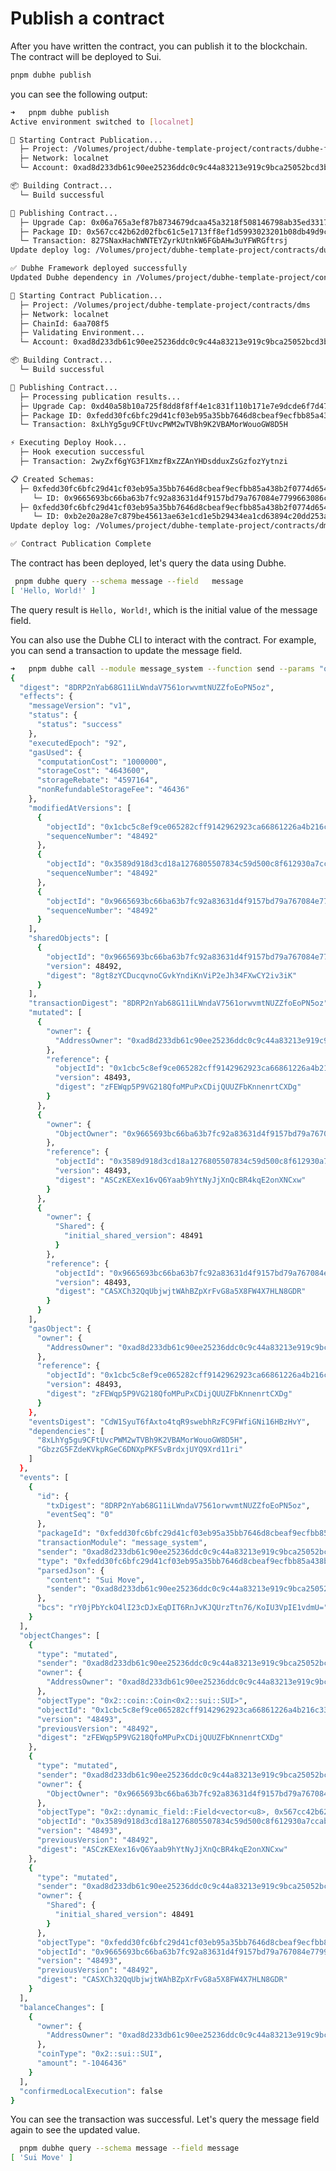 # Publish a contract

After you have written the contract, you can publish it to the blockchain. The contract will be deployed to Sui.

```bash
pnpm dubhe publish
```

you can see the following output:

```bash
➜   pnpm dubhe publish
Active environment switched to [localnet]

🚀 Starting Contract Publication...
  ├─ Project: /Volumes/project/dubhe-template-project/contracts/dubhe-framework
  ├─ Network: localnet
  └─ Account: 0xad8d233db61c90ee25236ddc0c9c44a83213e919c9bca25052bcd3b67efafcaa

📦 Building Contract...
  └─ Build successful

🔄 Publishing Contract...
  ├─ Upgrade Cap: 0x06a765a3ef87b8734679dcaa45a3218f508146798ab35ed3317ca2b96d0e41cb
  ├─ Package ID: 0x567cc42b62d02fbc61c5e1713ff8ef1d5993023201b08db49d9c9ac7ad1ed6a6
  └─ Transaction: 827SNaxHachWNTEYZyrkUtnkW6FGbAHw3uYFWRGftrsj
Update deploy log: /Volumes/project/dubhe-template-project/contracts/dubhe-framework/.history/sui_localnet/latest.json

✅ Dubhe Framework deployed successfully
Updated Dubhe dependency in /Volumes/project/dubhe-template-project/contracts/dms/Move.toml for localnet.

🚀 Starting Contract Publication...
  ├─ Project: /Volumes/project/dubhe-template-project/contracts/dms
  ├─ Network: localnet
  ├─ ChainId: 6aa708f5
  ├─ Validating Environment...
  └─ Account: 0xad8d233db61c90ee25236ddc0c9c44a83213e919c9bca25052bcd3b67efafcaa

📦 Building Contract...
  └─ Build successful

🔄 Publishing Contract...
  ├─ Processing publication results...
  ├─ Upgrade Cap: 0xd40a58b10a725f8dd8f8ff4e1c831f110b171e7e9dcde6f7d4763ae43d060a23
  ├─ Package ID: 0xfedd30fc6bfc29d41cf03eb95a35bb7646d8cbeaf9ecfbb85a438b2f0774d654
  └─ Transaction: 8xLhYg5gu9CFtUvcPWM2wTVBh9K2VBAMorWouoGW8D5H

⚡ Executing Deploy Hook...
  ├─ Hook execution successful
  ├─ Transaction: 2wyZxf6gYG3F1XmzfBxZZAnYHDsdduxZsGzfozYytnzi

📋 Created Schemas:
  ├─ 0xfedd30fc6bfc29d41cf03eb95a35bb7646d8cbeaf9ecfbb85a438b2f0774d654::message_schema::Message
     └─ ID: 0x9665693bc66ba63b7fc92a83631d4f9157bd79a767084e7799663086c0c179f7
  ├─ 0xfedd30fc6bfc29d41cf03eb95a35bb7646d8cbeaf9ecfbb85a438b2f0774d654::dapp_schema::Dapp
     └─ ID: 0xb2e20a28e7c879be45613ae63e1cd1e5b29434ea1cd63894c20dd253a6e376ea
Update deploy log: /Volumes/project/dubhe-template-project/contracts/dms/.history/sui_localnet/latest.json

✅ Contract Publication Complete
```

The contract has been deployed, let's query the data using Dubhe.

```bash
 pnpm dubhe query --schema message --field   message
[ 'Hello, World!' ]
```

The query result is `Hello, World!`, which is the initial value of the message field.

You can also use the Dubhe CLI to interact with the contract. For example, you can send a transaction to update the message field.

```bash {88-104} copy showLineNumbers
➜   pnpm dubhe call --module message_system --function send --params "object:0x9665693bc66ba63b7fc92a83631d4f9157bd79a767084e7799663086c0c179f7" "string:Sui Move"
{
  "digest": "8DRP2nYab68G11iLWndaV7561orwvmtNUZZfoEoPN5oz",
  "effects": {
    "messageVersion": "v1",
    "status": {
      "status": "success"
    },
    "executedEpoch": "92",
    "gasUsed": {
      "computationCost": "1000000",
      "storageCost": "4643600",
      "storageRebate": "4597164",
      "nonRefundableStorageFee": "46436"
    },
    "modifiedAtVersions": [
      {
        "objectId": "0x1cbc5c8ef9ce065282cff9142962923ca66861226a4b216c33bec13522902c04",
        "sequenceNumber": "48492"
      },
      {
        "objectId": "0x3589d918d3cd18a1276805507834c59d500c8f612930a7ccabc7c4e669046d24",
        "sequenceNumber": "48492"
      },
      {
        "objectId": "0x9665693bc66ba63b7fc92a83631d4f9157bd79a767084e7799663086c0c179f7",
        "sequenceNumber": "48492"
      }
    ],
    "sharedObjects": [
      {
        "objectId": "0x9665693bc66ba63b7fc92a83631d4f9157bd79a767084e7799663086c0c179f7",
        "version": 48492,
        "digest": "8gt8zYCDucqvnoCGvkYndiKnViP2eJh34FXwCY2iv3iK"
      }
    ],
    "transactionDigest": "8DRP2nYab68G11iLWndaV7561orwvmtNUZZfoEoPN5oz",
    "mutated": [
      {
        "owner": {
          "AddressOwner": "0xad8d233db61c90ee25236ddc0c9c44a83213e919c9bca25052bcd3b67efafcaa"
        },
        "reference": {
          "objectId": "0x1cbc5c8ef9ce065282cff9142962923ca66861226a4b216c33bec13522902c04",
          "version": 48493,
          "digest": "zFEWqp5P9VG218QfoMPuPxCDijQUUZFbKnnenrtCXDg"
        }
      },
      {
        "owner": {
          "ObjectOwner": "0x9665693bc66ba63b7fc92a83631d4f9157bd79a767084e7799663086c0c179f7"
        },
        "reference": {
          "objectId": "0x3589d918d3cd18a1276805507834c59d500c8f612930a7ccabc7c4e669046d24",
          "version": 48493,
          "digest": "ASCzKEXex16vQ6Yaab9hYtNyJjXnQcBR4kqE2onXNCxw"
        }
      },
      {
        "owner": {
          "Shared": {
            "initial_shared_version": 48491
          }
        },
        "reference": {
          "objectId": "0x9665693bc66ba63b7fc92a83631d4f9157bd79a767084e7799663086c0c179f7",
          "version": 48493,
          "digest": "CASXCh32QqUbjwjtWAhBZpXrFvG8a5X8FW4X7HLN8GDR"
        }
      }
    ],
    "gasObject": {
      "owner": {
        "AddressOwner": "0xad8d233db61c90ee25236ddc0c9c44a83213e919c9bca25052bcd3b67efafcaa"
      },
      "reference": {
        "objectId": "0x1cbc5c8ef9ce065282cff9142962923ca66861226a4b216c33bec13522902c04",
        "version": 48493,
        "digest": "zFEWqp5P9VG218QfoMPuPxCDijQUUZFbKnnenrtCXDg"
      }
    },
    "eventsDigest": "CdW1SyuT6fAxto4tqR9swebhRzFC9FWfiGNi16HBzHvY",
    "dependencies": [
      "8xLhYg5gu9CFtUvcPWM2wTVBh9K2VBAMorWouoGW8D5H",
      "GbzzG5FZdeKVkpRGeC6DNXpPKFSvBrdxjUYQ9Xrd11ri"
    ]
  },
  "events": [
    {
      "id": {
        "txDigest": "8DRP2nYab68G11iLWndaV7561orwvmtNUZZfoEoPN5oz",
        "eventSeq": "0"
      },
      "packageId": "0xfedd30fc6bfc29d41cf03eb95a35bb7646d8cbeaf9ecfbb85a438b2f0774d654",
      "transactionModule": "message_system",
      "sender": "0xad8d233db61c90ee25236ddc0c9c44a83213e919c9bca25052bcd3b67efafcaa",
      "type": "0xfedd30fc6bfc29d41cf03eb95a35bb7646d8cbeaf9ecfbb85a438b2f0774d654::message_sent_event::MessageSentEvent",
      "parsedJson": {
        "content": "Sui Move",
        "sender": "0xad8d233db61c90ee25236ddc0c9c44a83213e919c9bca25052bcd3b67efafcaa"
      },
      "bcs": "rY0jPbYckO4lI23cDJxEqDIT6RnJvKJQUrzTtn76/KoIU3VpIE1vdmU="
    }
  ],
  "objectChanges": [
    {
      "type": "mutated",
      "sender": "0xad8d233db61c90ee25236ddc0c9c44a83213e919c9bca25052bcd3b67efafcaa",
      "owner": {
        "AddressOwner": "0xad8d233db61c90ee25236ddc0c9c44a83213e919c9bca25052bcd3b67efafcaa"
      },
      "objectType": "0x2::coin::Coin<0x2::sui::SUI>",
      "objectId": "0x1cbc5c8ef9ce065282cff9142962923ca66861226a4b216c33bec13522902c04",
      "version": "48493",
      "previousVersion": "48492",
      "digest": "zFEWqp5P9VG218QfoMPuPxCDijQUUZFbKnnenrtCXDg"
    },
    {
      "type": "mutated",
      "sender": "0xad8d233db61c90ee25236ddc0c9c44a83213e919c9bca25052bcd3b67efafcaa",
      "owner": {
        "ObjectOwner": "0x9665693bc66ba63b7fc92a83631d4f9157bd79a767084e7799663086c0c179f7"
      },
      "objectType": "0x2::dynamic_field::Field<vector<u8>, 0x567cc42b62d02fbc61c5e1713ff8ef1d5993023201b08db49d9c9ac7ad1ed6a6::storage_value::StorageValue<0x1::ascii::String>>",
      "objectId": "0x3589d918d3cd18a1276805507834c59d500c8f612930a7ccabc7c4e669046d24",
      "version": "48493",
      "previousVersion": "48492",
      "digest": "ASCzKEXex16vQ6Yaab9hYtNyJjXnQcBR4kqE2onXNCxw"
    },
    {
      "type": "mutated",
      "sender": "0xad8d233db61c90ee25236ddc0c9c44a83213e919c9bca25052bcd3b67efafcaa",
      "owner": {
        "Shared": {
          "initial_shared_version": 48491
        }
      },
      "objectType": "0xfedd30fc6bfc29d41cf03eb95a35bb7646d8cbeaf9ecfbb85a438b2f0774d654::message_schema::Message",
      "objectId": "0x9665693bc66ba63b7fc92a83631d4f9157bd79a767084e7799663086c0c179f7",
      "version": "48493",
      "previousVersion": "48492",
      "digest": "CASXCh32QqUbjwjtWAhBZpXrFvG8a5X8FW4X7HLN8GDR"
    }
  ],
  "balanceChanges": [
    {
      "owner": {
        "AddressOwner": "0xad8d233db61c90ee25236ddc0c9c44a83213e919c9bca25052bcd3b67efafcaa"
      },
      "coinType": "0x2::sui::SUI",
      "amount": "-1046436"
    }
  ],
  "confirmedLocalExecution": false
}
```

You can see the transaction was successful. Let's query the message field again to see the updated value.

```bash
  pnpm dubhe query --schema message --field message
[ 'Sui Move' ]
```
